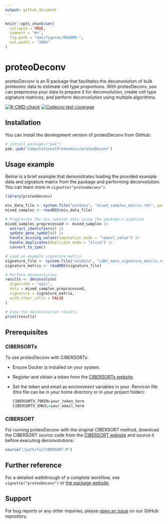 ```yaml
---
output: github_document
---
```


<!-- README.md is generated from README.Rmd. Please edit that file -->

```r
knitr::opts_chunk$set(
  collapse = TRUE,
  comment = "#>",
  fig.path = "man/figures/README-",
  out.width = "100%"
)
```

# proteoDeconv

proteoDeconv is an R package that facilitates the deconvolution of bulk proteomic data to estimate cell type proportions. With proteoDeconv, you can preprocess your data to prepare it for deconvolution, create cell type signature matrices, and perform deconvolution using multiple algorithms.

<!-- badges: start -->
[![R-CMD-check](https://github.com/ComputationalProteomics/proteoDeconv/actions/workflows/R-CMD-check.yaml/badge.svg)](https://github.com/ComputationalProteomics/proteoDeconv/actions/workflows/R-CMD-check.yaml)
[![Codecov test coverage](https://codecov.io/gh/manszamore/proteoDeconv/graph/badge.svg)](https://app.codecov.io/gh/manszamore/proteoDeconv)
<!-- badges: end -->

## Installation

You can install the development version of proteoDeconv from GitHub:

```r
# install.packages("pak")
pak::pak("ComputationalProteomics/proteoDeconv")
```

## Usage example

Below is a brief example that demonstrates loading the provided example data and signature matrix from the package and performing deconvolution. You can learn more in `vignette("proteoDeconv")`.

```r
library(proteoDeconv)

mix_data_file <- system.file("extdata", "mixed_samples_matrix.rds", package = "proteoDeconv")
mixed_samples <- readRDS(mix_data_file)

# Preprocess the mix samples data using the package's pipeline
mixed_samples_preprocessed <- mixed_samples |>
  extract_identifiers() |>
  update_gene_symbols() |>
  handle_missing_values(imputation_mode = "lowest_value") |>
  handle_duplicates(duplicate_mode = "slice") |>
  convert_to_tpm()

# Load an example signature matrix
signature_file <- system.file("extdata", "cd8t_mono_signature_matrix.rds", package = "proteoDeconv")
signature_matrix <- readRDS(signature_file)

# Perform deconvolution
results <- deconvolute(
  algorithm = "epic",
  data = mixed_samples_preprocessed,
  signature = signature_matrix,
  with_other_cells = FALSE
)

# View the deconvolution results
print(results)
```

## Prerequisites

### CIBERSORTx

To use proteoDeconv with CIBERSORTx:

- Ensure Docker is installed on your system.
- Register and obtain a token from the [CIBERSORTx website](https://cibersortx.stanford.edu).
- Set the token and email as environment variables in your .Renviron file (this file can be in your home directory or in your project folder):

  ```r
  CIBERSORTX_TOKEN=your_token_here
  CIBERSORTX_EMAIL=your_email_here
  ```

### CIBERSORT

For running proteoDeconv with the original CIBERSORT method, download the CIBERSORT source code from the [CIBERSORT website](https://cibersortx.stanford.edu) and source it before executing deconvolutions:

```r
source("/path/to/CIBERSORT.R")
```

## Further reference

For a detailed walkthrough of a complete workflow, see `vignette("proteoDeconv")` or [the package website](https://computationalproteomics.github.io/proteoDeconv/).

## Support

For bug reports or any other inquiries, please [open an issue](https://github.com/ComputationalProteomics/proteoDeconv/issues) on our GitHub repository.
